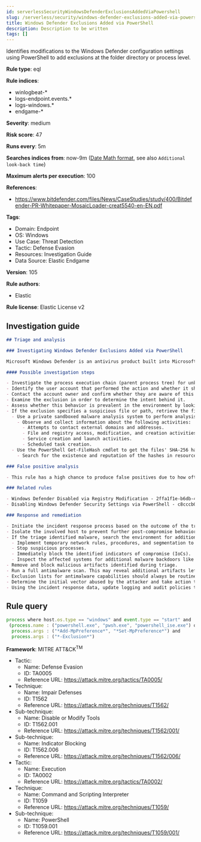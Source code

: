 ```yaml
---
id: serverlessSecurityWindowsDefenderExclusionsAddedViaPowershell
slug: /serverless/security/windows-defender-exclusions-added-via-powershell
title: Windows Defender Exclusions Added via PowerShell
description: Description to be written
tags: []
---
```


<div id="windows-defender-exclusions-added-via-powershell"></div>

Identifies modifications to the Windows Defender configuration settings using PowerShell to add exclusions at the folder directory or process level.

**Rule type**: eql

**Rule indices**: 

* winlogbeat-*
* logs-endpoint.events.*
* logs-windows.*
* endgame-*

**Severity**: medium

**Risk score**: 47

**Runs every**: 5m

**Searches indices from**: now-9m ([Date Math format](((ref))/common-options.html#date-math), see also <DocLink id="serverlessSecurityRulesUiCreate" section="set-the-rules-schedule">`Additional look-back time`</DocLink>)

**Maximum alerts per execution**: 100

**References**: 

* https://www.bitdefender.com/files/News/CaseStudies/study/400/Bitdefender-PR-Whitepaper-MosaicLoader-creat5540-en-EN.pdf

**Tags**: 

* Domain: Endpoint
* OS: Windows
* Use Case: Threat Detection
* Tactic: Defense Evasion
* Resources: Investigation Guide
* Data Source: Elastic Endgame

**Version**: 105

**Rule authors**: 

* Elastic

**Rule license**: Elastic License v2

## Investigation guide

```markdown
## Triage and analysis

### Investigating Windows Defender Exclusions Added via PowerShell

Microsoft Windows Defender is an antivirus product built into Microsoft Windows. Since this software product is used to prevent and stop malware, it's important to monitor what specific exclusions are made to the product's configuration settings. These can often be signs of an adversary or malware trying to bypass Windows Defender's capabilities. One of the more notable [examples](https://www.cyberbit.com/blog/endpoint-security/latest-trickbot-variant-has-new-tricks-up-its-sleeve/) was observed in 2018 where Trickbot incorporated mechanisms to disable Windows Defender to avoid detection.

#### Possible investigation steps

- Investigate the process execution chain (parent process tree) for unknown processes. Examine their executable files for prevalence, whether they are located in expected locations, and if they are signed with valid digital signatures.
- Identify the user account that performed the action and whether it should perform this kind of action.
- Contact the account owner and confirm whether they are aware of this activity.
- Examine the exclusion in order to determine the intent behind it.
- Assess whether this behavior is prevalent in the environment by looking for similar occurrences across hosts.
- If the exclusion specifies a suspicious file or path, retrieve the file(s) and determine if malicious:
  - Use a private sandboxed malware analysis system to perform analysis.
    - Observe and collect information about the following activities:
      - Attempts to contact external domains and addresses.
      - File and registry access, modification, and creation activities.
      - Service creation and launch activities.
      - Scheduled task creation.
  - Use the PowerShell Get-FileHash cmdlet to get the files' SHA-256 hash values.
    - Search for the existence and reputation of the hashes in resources like VirusTotal, Hybrid-Analysis, CISCO Talos, Any.run, etc.

### False positive analysis

- This rule has a high chance to produce false positives due to how often network administrators legitimately configure exclusions. In order to validate the activity further, review the specific exclusion and its intent. There are many legitimate reasons for exclusions, so it's important to gain context.

### Related rules

- Windows Defender Disabled via Registry Modification - 2ffa1f1e-b6db-47fa-994b-1512743847eb
- Disabling Windows Defender Security Settings via PowerShell - c8cccb06-faf2-4cd5-886e-2c9636cfcb87

### Response and remediation

- Initiate the incident response process based on the outcome of the triage.
- Isolate the involved host to prevent further post-compromise behavior.
- If the triage identified malware, search the environment for additional compromised hosts.
  - Implement temporary network rules, procedures, and segmentation to contain the malware.
  - Stop suspicious processes.
  - Immediately block the identified indicators of compromise (IoCs).
  - Inspect the affected systems for additional malware backdoors like reverse shells, reverse proxies, or droppers that attackers could use to reinfect the system.
- Remove and block malicious artifacts identified during triage.
- Run a full antimalware scan. This may reveal additional artifacts left in the system, persistence mechanisms, and malware components.
- Exclusion lists for antimalware capabilities should always be routinely monitored for review.
- Determine the initial vector abused by the attacker and take action to prevent reinfection through the same vector.
- Using the incident response data, update logging and audit policies to improve the mean time to detect (MTTD) and the mean time to respond (MTTR).
```

## Rule query

```js
process where host.os.type == "windows" and event.type == "start" and
 (process.name : ("powershell.exe", "pwsh.exe", "powershell_ise.exe") or process.pe.original_file_name in ("powershell.exe", "pwsh.dll", "powershell_ise.exe")) and
  process.args : ("*Add-MpPreference*", "*Set-MpPreference*") and
  process.args : ("*-Exclusion*")

```

**Framework**: MITRE ATT&CK<sup>TM</sup>

* Tactic:
    * Name: Defense Evasion
    * ID: TA0005
    * Reference URL: https://attack.mitre.org/tactics/TA0005/
* Technique:
    * Name: Impair Defenses
    * ID: T1562
    * Reference URL: https://attack.mitre.org/techniques/T1562/
* Sub-technique:
    * Name: Disable or Modify Tools
    * ID: T1562.001
    * Reference URL: https://attack.mitre.org/techniques/T1562/001/
* Sub-technique:
    * Name: Indicator Blocking
    * ID: T1562.006
    * Reference URL: https://attack.mitre.org/techniques/T1562/006/
* Tactic:
    * Name: Execution
    * ID: TA0002
    * Reference URL: https://attack.mitre.org/tactics/TA0002/
* Technique:
    * Name: Command and Scripting Interpreter
    * ID: T1059
    * Reference URL: https://attack.mitre.org/techniques/T1059/
* Sub-technique:
    * Name: PowerShell
    * ID: T1059.001
    * Reference URL: https://attack.mitre.org/techniques/T1059/001/

